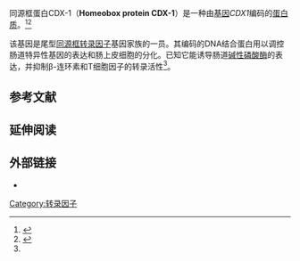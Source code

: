 {{expand|time=2015-02-04T16:02:04+00:00}}
{{expert|time=2015-02-04T16:02:04+00:00}}
{{PBB|geneid=1044}}
同源框蛋白CDX-1（'''Homeobox protein CDX-1'''）是一种由[[基因|基因]]''CDX1''编码的[[蛋白质|蛋白质]]。<ref name="pmid8530027">{{cite journal | author = Bonner CA, Loftus SK, Wasmuth JJ | title = Isolation, characterization, and precise physical localization of human CDX1, a caudal-type homeobox gene | journal = Genomics | volume = 28 | issue = 2 | pages = 206–11 |date=Feb 1996 | pmid = 8530027 | pmc =  | doi = 10.1006/geno.1995.1132 }}</ref><ref name="entrez">{{cite web | title = Entrez Gene: CDX1 caudal type homeobox transcription factor 1| url = http://www.ncbi.nlm.nih.gov/sites/entrez?Db=gene&Cmd=ShowDetailView&TermToSearch=1044| accessdate = }}</ref>

<!-- The PBB_Summary template is automatically maintained by Protein Box Bot.  See Template:PBB_Controls to Stop updates. --> 
该基因是尾型[[同源框|同源框]][[转录因子|转录因子]]基因家族的一员。其编码的DNA结合蛋白用以调控肠道特异性基因的表达和肠上皮细胞的分化。已知它能诱导肠道[[碱性磷酸酶|碱性磷酸酶]]的表达，并抑制β-连环素和T细胞因子的转录活性<ref name="entrez" />。

==参考文献==
{{reflist}}
==延伸阅读==
{{refbegin | 2}}
{{PBB_Further_reading 
| citations = 
*{{cite journal  | author= |title=Positional cloning of a gene involved in the pathogenesis of Treacher Collins syndrome. The Treacher Collins Syndrome Collaborative Group |journal=Nat. Genet. |volume=12 |issue= 2 |pages= 130–6 |year= 1996 |pmid= 8563749 |doi= 10.1038/ng0296-130  | last1= Dixon  | first1= Jill  | last2= Edwards  | first2= Sara J.  | last3= Gladwin  | first3= Amanda J.  | last4= Dixon  | first4= Michael J.  | last5= Loftus  | first5= Stacie K.  | last6= Bonner  | first6= Cynthia A.  | last7= Koprivnikar  | first7= Kathryn  | last8= Wasmuth  | first8= John J. }}
*{{cite journal  | author=Mallo GV, Rechreche H, Frigerio JM, ''et al.'' |title=Molecular cloning, sequencing and expression of the mRNA encoding human Cdx1 and Cdx2 homeobox. Down-regulation of Cdx1 and Cdx2 mRNA expression during colorectal carcinogenesis |journal=Int. J. Cancer |volume=74 |issue= 1 |pages= 35–44 |year= 1997 |pmid= 9036867 |doi=10.1002/(SICI)1097-0215(19970220)74:1<35::AID-IJC7>3.0.CO;2-1  }}
*{{cite journal  | author=Mizoshita T, Inada K, Tsukamoto T, ''et al.'' |title=Expression of Cdx1 and Cdx2 mRNAs and relevance of this expression to differentiation in human gastrointestinal mucosa--with special emphasis on participation in intestinal metaplasia of the human stomach |journal=Gastric Cancer |volume=4 |issue= 4 |pages= 185–91 |year= 2002 |pmid= 11846061 |doi=10.1007/PL00011741  }}
*{{cite journal  | author=Suh ER, Ha CS, Rankin EB, ''et al.'' |title=DNA methylation down-regulates CDX1 gene expression in colorectal cancer cell lines |journal=J. Biol. Chem. |volume=277 |issue= 39 |pages= 35795–800 |year= 2002 |pmid= 12124393 |doi= 10.1074/jbc.M205567200 }}
*{{cite journal  | author=Strausberg RL, Feingold EA, Grouse LH, ''et al.'' |title=Generation and initial analysis of more than 15,000 full-length human and mouse cDNA sequences |journal=Proc. Natl. Acad. Sci. U.S.A. |volume=99 |issue= 26 |pages= 16899–903 |year= 2003 |pmid= 12477932 |doi= 10.1073/pnas.242603899  | pmc=139241 }}
*{{cite journal  | author=Domon-Dell C, Schneider A, Moucadel V, ''et al.'' |title=Cdx1 homeobox gene during human colon cancer progression |journal=Oncogene |volume=22 |issue= 39 |pages= 7913–21 |year= 2003 |pmid= 12970739 |doi= 10.1038/sj.onc.1206756 }}
*{{cite journal  | author=Wong NA, Britton MP, Choi GS, ''et al.'' |title=Loss of CDX1 expression in colorectal carcinoma: Promoter methylation, mutation, and loss of heterozygosity analyses of 37 cell lines |journal=Proc. Natl. Acad. Sci. U.S.A. |volume=101 |issue= 2 |pages= 574–9 |year= 2004 |pmid= 14704280 |doi= 10.1073/pnas.0307190101  | pmc=327189 }}
*{{cite journal  | author=Rankin EB, Xu W, Silberg DG, Suh E |title=Putative intestine-specific enhancers located in 5' sequence of the CDX1 gene regulate CDX1 expression in the intestine |journal=Am. J. Physiol. Gastrointest. Liver Physiol. |volume=286 |issue= 5 |pages= G872–80 |year= 2004 |pmid= 14715525 |doi= 10.1152/ajpgi.00326.2003 }}
*{{cite journal  | author=Béland M, Pilon N, Houle M, ''et al.'' |title=Cdx1 Autoregulation Is Governed by a Novel Cdx1-LEF1 Transcription Complex | url=https://archive.org/details/sim_molecular-and-cellular-biology_2004-06_24_11/page/5028 |journal=Mol. Cell. Biol. |volume=24 |issue= 11 |pages= 5028–38 |year= 2004 |pmid= 15143193 |doi= 10.1128/MCB.24.11.5028-5038.2004  | pmc=416402 }}
*{{cite journal  | author=Guo RJ, Huang E, Ezaki T, ''et al.'' |title=Cdx1 inhibits human colon cancer cell proliferation by reducing beta-catenin/T-cell factor transcriptional activity |journal=J. Biol. Chem. |volume=279 |issue= 35 |pages= 36865–75 |year= 2004 |pmid= 15215241 |doi= 10.1074/jbc.M405213200 }}
*{{cite journal  | author=Gerhard DS, Wagner L, Feingold EA, ''et al.'' |title=The Status, Quality, and Expansion of the NIH Full-Length cDNA Project: The Mammalian Gene Collection (MGC) |journal=Genome Res. |volume=14 |issue= 10B |pages= 2121–7 |year= 2004 |pmid= 15489334 |doi= 10.1101/gr.2596504  | pmc=528928 }}
*{{cite journal  | author=Alkhoury F, Malo MS, Mozumder M, ''et al.'' |title=Differential regulation of intestinal alkaline phosphatase gene expression by Cdx1 and Cdx2 |journal=Am. J. Physiol. Gastrointest. Liver Physiol. |volume=289 |issue= 2 |pages= G285–90 |year= 2005 |pmid= 15774940 |doi= 10.1152/ajpgi.00037.2005 }}
*{{cite journal  | author=Wong NA, Wilding J, Bartlett S, ''et al.'' |title=CDX1 is an important molecular mediator of Barrett's metaplasia |journal=Proc. Natl. Acad. Sci. U.S.A. |volume=102 |issue= 21 |pages= 7565–70 |year= 2005 |pmid= 15894614 |doi= 10.1073/pnas.0502031102  | pmc=1140438 }}
}}
{{refend}}

== 外部链接 ==
* {{MeshName|CDX1+protein,+human}}


{{gene-5-stub}}
{{NLM content}}
{{Transcription factors|g3}}
[[Category:转录因子|Category:转录因子]]

<!-- The PBB_Controls template provides controls for Protein Box Bot, please see Template:PBB_Controls for details. -->
{{PBB_Controls
| update_page = yes 
| require_manual_inspection = no 
| update_protein_box = yes
| update_summary = yes
| update_citations = yes
}}